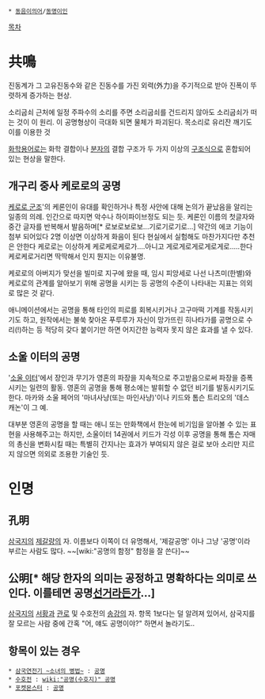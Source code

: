  * [[동음이의어]]/[[동명이인]]

[[목차]]

= 共鳴 =
진동계가 그 고유진동수와 같은 진동수를 가진 외력(外力)을 주기적으로 받아 진폭이 뚜렷하게 증가하는 현상.

소리굽쇠 근처에 일정 주파수의 소리를 주면 소리굽쇠를 건드리지 않아도 소리굽쇠가 떠는 것이 이 원리. 이 공명형상이 극대화 되면 물체가 파괴된다. 목소리로 유리잔 깨기도 이를 이용한 것

[[화학]]용어로는 화학 결합이나 [[분자]]의 결합 구조가 두 가지 이상의 [[구조식]]으로 혼합되어 있는 현상을 말한다.

== 개구리 중사 케로로의 공명 ==
[[개구리 중사 케로로|케로로 군조]]'의 케론인이 유대를 확인하거나 특정 사안에 대해 논의가 끝났음을 알리는 일종의 의례. 인간으로 따지면 악수나 하이파이브정도 되는 듯. 케론인 이름의 첫글자와 중간 글자를 반복해서 발음하며[* 로보로보로보...기로기로기로...] 약간의 에코 기능이 첨부 되어있다 2명 이상면 이상하게 화음이 된다 현실에서 실험해도 마찬가지다만 추천은 안한다 케로로는 이상하게 케로케로케로가....아니고 게로게로게로게로게로.....한다 케로케로거리면 딱딱해서 인지 뭔지는 이유불명.

케로로의 아버지가 맞선을 빌미로 지구에 왔을 때, 임시 피앙세로 나선 나츠미(한별)와 케로로의 관계를 알아보기 위해 공명을 시키는 등 공명의 수준이 나타내는 지표는 의외로 많은 것 같다.

애니메이션에서는 공명을 통해 타인의 피로를 회복시키거나 고구마떡 기계를 작동시키기도 하고, 원작에서는 불쑥 찾아온 푸루루가 자신이 망가뜨린 히나타가를 공명으로 수리(!)하는 등 적당히 갖다 붙이기만 하면 어지간한 능력자 못지 않은 효과를 낼 수 있다.

== 소울 이터의 공명 ==
'[[소울 이터]]'에서 장인과 무기가 영혼의 파장을 지속적으로 주고받음으로써 파장을 증폭시키는 일련의 활동. 영혼의 공명을 통해 평소에는 발휘할 수 없던 비기를 발동시키기도 한다. 마카와 소울 페어의 '마녀사냥(또는 마인사냥)'이나 키드와 톰슨 트리오의 '데스 캐논'이 그 예.

대부분 영혼의 공명을 할 때는 애니 또는 만화책에서 한눈에 비기임을 알아볼 수 있는 표현을 사용해주고는 하지만, 소울이터 14권에서 키드가 각성 이후 공명을 통해 톰슨 자매의 총신을 변화시킬 때는 특별히 간지나는 효과가 부여되지 않은 걸로 보아 소리만 지르지 않으면 의외로 조용한 기술인 듯.

= 인명 =
== 孔明 ==
[[삼국지]]의 [[제갈량]]의 자. 이름보다 이쪽이 더 유명해서, '제갈공명' 이나 그냥 '공명'이라 부르는 사람도 많다. ~~[wiki:"공명의 함정" 함정을 잘 쓴다]~~

== 公明[* 해당 한자의 의미는 공정하고 명확하다는 의미로 쓰인다. 이를테면 공명[[선거]]라든가...] ==
[[삼국지]]의 [[서황]]과 [[관로]] 및 수호전의 [[송강(수호지)|송강]]의 자. 항목 1보다는 덜 알려져 있어서, 삼국지를 잘 모르는 사람 중에 간혹 "어, 얘도 공명이야?" 하면서 놀라기도..

== 항목이 있는 경우 ==
 * [[삼국연전기 ~소녀의 병법~]] : [[공명(삼국연전기)|공명]]
 * [[수호전]] : [[wiki:"공명(수호지)" 공명]]
 * [[포켓몬스터]] : [[공명(포켓몬스터)|공명]]
